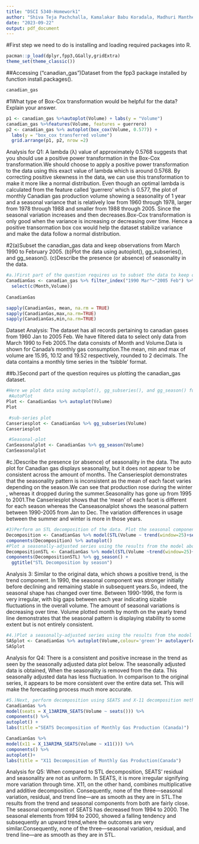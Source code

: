 ---
title: "DSCI 5340-Homework1"
author: "Shiva Teja Pachchalla, Kamalakar Babu Koradala, Madhuri Manthena"
date: "2023-09-22"
output: pdf_document
---

#First step we need to do is installing and loading required packages into R.
```{r}
pacman::p_load(dplyr,fpp3,GGally,gridExtra)
theme_set(theme_classic())
```


##Accessing ("canadian_gas")Dataset from the fpp3 package installed by function install.packages().
```{r}
canadian_gas
```

#1What type of Box-Cox transformation would be helpful for the data? Explain your answer.

```{r}
p1 <- canadian_gas %>%autoplot(Volume) + labs(y = "Volume")
canadian_gas %>%features(Volume, features = guerrero)
p2 <- canadian_gas %>% autoplot(box_cox(Volume, 0.577)) + 
  labs(y = "box_cox transferred volume")
  grid.arrange(p1, p2, nrow =2)

```
Analysis for Q1: A lambda (λ) value of approximately 0.5768 suggests that you should use a positive power transformation in the Box-Cox transformation.We should choose to apply a positive power transformation to the data using this exact value of lambda which is around 0.5768. By correcting positive skewness in the data, we can use this transformation to make it more like a normal distribution.
Even though an optimal lambda is calculated from the feature called 'guerrero' which is 0.577, the plot of monthly Canadian gas production volume showing a seasonality of 1 year and a seasonal variance that is relatively low from 1960 through 1978, larger from 1978 through 1988 and smaller from 1988 through 2005. Since the seasonal variation increases and then decreases.Box-Cox transformation is only good when the variance is increasing or decreasing over time. Hence a positive transormation box cox would help the dataset stabilize variance and make the data follow a normal distribution.

#2(a)Subset the canadian_gas data and keep observations from March 1990 to February 2005. (b)Plot the data using autoplot(), gg_subseries(), and gg_season(). (c)Describe the presence (or absence) of seasonality in the data.
```{r}
#a.)First part of the question requires us to subset the data to keep observations from March 1990 to February 2005.
CanadianGas <- canadian_gas %>% filter_index("1990 Mar"~"2005 Feb") %>%       
  select(c(Month,Volume))
  
CanadianGas

sapply(CanadianGas, mean, na.rm = TRUE)
sapply(CanadianGas,max,na.rm=TRUE)
sapply(CanadianGas,min,na.rm=TRUE)

```

Dataset Analysis: 
The dataset has all records pertaining to canadian gases from 1960 Jan to 2005 Feb. We have filtered data to select only data from March 1990 to Feb 2005.The data consists of Month and Volume.Data is shown for Canada's monthly gas consumption.The mean, min and max of volume are 15.95, 10.12 and 19.52 respectively, rounded to 2 decimals. 
The data contains a monthly time series in the 'tsibble' format.

##b.)Second part of the question requires us plotting the canadian_gas dataset.
```{r}
#Here we plot data using autoplot(), gg_subseries(), and gg_season() functions respectively.
 #AutoPlot
Plot <- CanadianGas %>% autoplot(Volume)
Plot

 #sub-series plot
Canseriesplot <- CanadianGas %>% gg_subseries(Volume)
Canseriesplot

 #Seasonal-plot
CanSeasonalplot <- CanadianGas %>% gg_season(Volume)
CanSeasonalplot
```

#c.)Describe the presence (or absence) of seasonality in the data.
The auto plot for Canadian gas displays seasonality, but it does not appear to be consistent across the amount of months. The Canseriesplot demonstrates that the seasonality pattern is inconsistent as the mean of each facet varies depending on the season.We can see that production rose during the winter , whereas it dropped during the summer.Seasonality has gone up from 1995 to 2001.The Canseriesplot shows that the 'mean' of each facet is different for each season whereas the Canseasonalplot shows the seasonal pattern between 1990-2005 from Jan to Dec. The variation differences in usage between the summer and winter is more in those years.


```{r}
#3)Perform an STL decomposition of the data. Plot the seasonal component from STL decomposition using gg_season(). Does the seasonal shape change over time? Explain.
Decomposition <- CanadianGas %>% model(STL(Volume ~ trend(window=25)+season(window=25),robust=TRUE)) 
components(Decomposition) %>% autoplot()
#Plot a seasonally-adjusted series using the results from the model above. Using this plot,explain why the seasonally-adjusted series is different from the original series.
DecompositionSTL <- CanadianGas %>% model(STL(Volume ~trend(window=25)+season(window=25),robust=TRUE))
components(DecompositionSTL) %>% gg_season() +
  ggtitle("STL Decomposition by season")
```

Analysis 3: Similar to the original data, which shows a positive trend, is the trend component. In 1990, the seasonal component was stronger initially before declining and remaining stable in subsequent years.So, indeed, the seasonal shape has changed over time. Between 1990-1996, the form is very irregular, with big gaps between each year indicating sizable fluctuations in the overall volume. The amount of seasonal variations is decreasing over time. Volume plotted month by month on the yearly trend line demonstrates that the seasonal pattern is displaying stability to some extent but is not entirely consistent. 

```{r}
#4.)Plot a seasonally-adjusted series using the results from the model above. Using this plot,explain why the seasonally-adjusted series is different from the original series.
SASplot <- CanadianGas %>% autoplot(Volume,colour='green')+ autolayer(components(DecompositionSTL),season_adjust,colour='red')+autolayer(components(DecompositionSTL),trend,colour='black')+ggtitle("Seasonally Adjusted Series")
SASplot
```


Analysis for Q4: There is a consistent and positive increase in the trend as seen by the seasonally adjusted data plot below. The seasonally adjusted data is obtained, When the seasonality is removed from the data. 
This seasonally adjusted data has less fluctuation. In comparison to the original series, it appears to be more consistent over the entire data set. This will make the forecasting process much more accurate. 

```{r}
#5.)Next, perform decomposition using SEATS and X-11 decomposition methods. How are they different from the results obtained using the STL decomposition?
CanadianGas %>%
model(seats = X_13ARIMA_SEATS(Volume ~ seats())) %>%
components() %>%
autoplot() +
labs(title ="SEATS Decomposition of Monthly Gas Production (Canada)")
```

```{r}
CanadianGas %>%
model(x11 = X_13ARIMA_SEATS(Volume ~ x11())) %>%
components() %>%
autoplot()+
labs(title = "X11 Decomposition of Monthly Gas Production(Canada")
```

Analysis for Q5: When compared to STL decomposition, SEATS' residual and seasonality are not as uniform. In SEATS, it is more irregular signifying more variation through time. X11, on the other hand, combines multiplicative and additive decomposition. Consequently, none of the three—seasonal variation, residual, and trend line—are as smooth as they are in STL.The results from the trend and seasonal components from both are fairly close. The seasonal component of SEATS has  decreased from 1994 to 2000. The seasonal elements from 1994 to 2000, showed a falling tendency and subsequently an upward trend,where the outcomes are very similar.Consequently, none of the three—seasonal variation, residual, and trend line—are as smooth as they are in STL.


